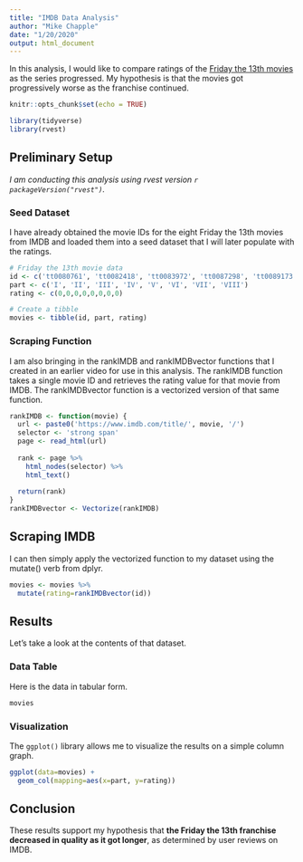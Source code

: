---
title: "IMDB Data Analysis"
author: "Mike Chapple"
date: "1/20/2020"
output: html_document
---

In this analysis, I would like to compare ratings of the [Friday the 13th movies](https://en.wikipedia.org/wiki/Friday_the_13th_(franchise)) as the series progressed.  My hypothesis is that the movies got progressively worse as the franchise continued. 

```{r setup, include=FALSE}
knitr::opts_chunk$set(echo = TRUE)
```

```{r libraries, include=FALSE}
library(tidyverse)
library(rvest)
```
## Preliminary Setup
*I am conducting this analysis using rvest version `r packageVersion("rvest")`.*

### Seed Dataset
I have already obtained the movie IDs for the eight Friday the 13th movies from IMDB and loaded them into a seed dataset that I will later populate with the ratings.

```{r seed_data}
# Friday the 13th movie data
id <- c('tt0080761', 'tt0082418', 'tt0083972', 'tt0087298', 'tt0089173', 'tt0091080', 'tt0095179', 'tt0097388')
part <- c('I', 'II', 'III', 'IV', 'V', 'VI', 'VII', 'VIII')
rating <- c(0,0,0,0,0,0,0,0)

# Create a tibble
movies <- tibble(id, part, rating)
```
### Scraping Function
I am also bringing in the rankIMDB and rankIMDBvector functions that I created in an earlier video for use in this analysis.  The rankIMDB function takes a single movie ID and retrieves the rating value for that movie from IMDB.  The rankIMDBvector function is a vectorized version of that same function.

```{r scraping_function}
rankIMDB <- function(movie) {
  url <- paste0('https://www.imdb.com/title/', movie, '/')
  selector <- 'strong span'
  page <- read_html(url)
  
  rank <- page %>%
    html_nodes(selector) %>%
    html_text()
  
  return(rank)
}
rankIMDBvector <- Vectorize(rankIMDB)
```

## Scraping IMDB
I can then simply apply the vectorized function to my dataset using the mutate() verb from dplyr.

```{r scrape}
movies <- movies %>%
  mutate(rating=rankIMDBvector(id))
```

## Results
Let's take a look at the contents of that dataset.

### Data Table
Here is the data in tabular form.

```{r datadump, eval=FALSE, echo=FALSE}
movies
```


### Visualization
The `ggplot()` library allows me to visualize the results on a simple column graph.

```{r plot}
ggplot(data=movies) +
  geom_col(mapping=aes(x=part, y=rating)) 
```
## Conclusion
These results support my hypothesis that **the Friday the 13th franchise decreased in quality as it got longer**, as determined by user reviews on IMDB.